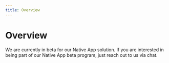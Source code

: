 ```yaml
---
title: Overview
---
```


# Overview

We are currently in beta for our Native App solution. If you are interested in being part of our Native App beta program, just reach out to us via chat.